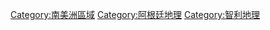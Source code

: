 {{catmore|巴塔哥尼亞}}
{{DEFAULTSORT:Patagonia}}
{{Commonscat|Patagonia}}
[[Category:南美洲區域|Category:南美洲區域]]
[[Category:阿根廷地理|Category:阿根廷地理]]
[[Category:智利地理|Category:智利地理]]